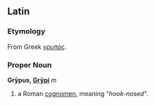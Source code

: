 ==Latin==
===Etymology===
From Greek [[γρυπός]].
===Proper Noun===
'''Grȳpus, [[Wiktionary Appendix:Latin second declension|Grȳpi]]''' ''m''

#a Roman [[cognomen]], meaning "''hook-nosed''".